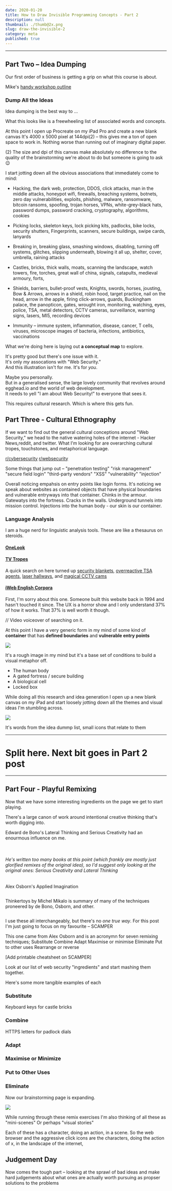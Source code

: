 ```yaml
---
date: 2020-01-20
title: How to Draw Invisible Programming Concepts - Part 2
description: null
thumbnail: ./thumb@2x.png
slug: draw-the-invisible-2
category: meta
published: true
---
```


---

## Part Two – Idea Dumping

Our first order of business is getting a grip on what this course is about.

Mike's [handy workshop outline](https://github.com/mikesherov/web-security-essentials) 


### Dump All the Ideas

Idea dumping is the best way to ...

What this looks like is a freewheeling list of associated words and concepts.

At this point I open up Procreate on my iPad Pro and create a new blank canvas
It's 4000 x 5000 pixel at 144dpi(2) – this gives me a ton of open space to work in. Nothing worse than running out of imaginary digital paper.

(2) The size and dpi of this canvas make absolutely no difference to the quality of the brainstorming we're about to do but someone is going to ask 😉

I start jotting down all the obvious associations that immediately come to mind: 

- Hacking, the dark web, protection, DDOS, click attacks, man in the middle attacks, honeypot wifi, firewalls, breaching systems, botnets, zero day vulnerabilities, exploits, phishing, malware, ransomware, bitcoin ransoms, spoofing, trojan horses, VPNs, white-grey-black hats, password dumps, password cracking, cryptography, algorithms, cookies

- Picking locks, skeleton keys, lock picking kits, padlocks, bike locks, security shutters, Fingerprints, scanners, secure buildings, swipe cards, lanyards

- Breaking in, breaking glass, smashing windows, disabling, turning off systems, glitches, slipping underneath, blowing it all up, shelter, cover, umbrella, raining attacks

- Castles, bricks, thick walls, moats, scanning the landscape, watch towers, fire, torches, great wall of china, signals, catapults, medieval armoury, forts, 

- Shields, barriers, bullet-proof vests, Knights, swords, horses, jousting, Bow & Arrows, arrows in a shield, robin hood, target practice, nail on the head, arrow in the apple, firing click-arrows, guards, Buckingham palace, the panopticon, gates, wrought iron, monitoring, watching, eyes, police, TSA, metal detectors, CCTV cameras, surveillance, warning signs, lasers, MI5, recording devices

- Immunity – immune system, inflammation, disease, cancer, T cells, viruses, microscope images of bacteria, infections, antibiotics, vaccinations

What we're doing here is laying out **a conceptual map** to explore.

It's pretty good but there's one issue with it.  
It's only _my_ assocations with "Web Security."  
And this illustration isn't for me. It's for _you_.

Maybe you personally.  
But in a generalised sense, the large lovely community that revolves around egghead.io and the world of web development.  
It needs to yell "I am about Web Security!" to everyone that sees it.

This requires cultural research. Which is where this gets fun. 

## Part Three - Cultural Ethnography

If we want to find out the general cultural conceptions around "Web Security," we head to the native watering holes of the internet - Hacker News,reddit, and twitter.
What I'm looking for are overarching cultural tropes, touchstones, and metaphorical language.

[r/cybersecurity](https://www.reddit.com/r/cybersecurity/)
[r/websecurity](https://www.reddit.com/r/websecurity/)

Some things that jump out – "penetration testing" "risk management" "secure field login" "third-party vendors" "XSS" "vulnerability" "injection"

Overall noticing empahsis on entry points like login forms. It's noticing we speak about websites as contained objects that have physical boundaries and vulnerable entryways into that container.
Chinks in the armour. Gatewatys into the fortness. Cracks in the walls. Underground tunnels into mission control. Injections into the human body - our skin is our container.

### Language Analysis

I am a huge nerd for linguistic analysis tools. These are like a thesaurus on steroids.

<TwoCol>

<div>

#### [OneLook](https://www.onelook.com/thesaurus/)

</div>

<div>

#### [TV Tropes]()

A quick search on here turned up [security blankets](https://tvtropes.org/pmwiki/pmwiki.php/Main/SecurityBlanket), [overreactive TSA agents](https://tvtropes.org/pmwiki/pmwiki.php/Main/OverreactingAirportSecurity), [laser hallways](https://tvtropes.org/pmwiki/pmwiki.php/Main/LaserHallway), and [magical CCTV cams](https://tvtropes.org/pmwiki/pmwiki.php/Main/MagicalSecurityCam)

</div>

</TwoCol>

#### [iWeb English Corpora](https://www.english-corpora.org/iweb/)

First, I'm sorry about this one. Someone built this website back in 1994 and hasn't touched it since.  The UX is a horror show and I only understand 37% of how it works.  That 37% is well worth it though.

// Video voiceover of searching on it. 


At this point I have a very generic form in my mind of some kind of __container__ that has __defined boundaries__ and __vulnerable entry points__

![](./security-container.jpeg)

It's a rough image in my mind but it's a base set of conditions to build a visual metaphor off.

* The human body
* A gated fortress / secure building
* A biological cell
* Locked box

While doing all this research and idea generation I open up a new blank canvas on my iPad and start loosely jotting down all the themes and visual ideas I'm stumbling across. 

![](security-1.png)

It's words from the idea dummp list, small icons that relate to them

---

# Split here. Next bit goes in Part 2 post

---

## Part Four - Playful Remixing

Now that we have some interesting ingredients on the page we get to start playing.

There's a large canon of work around intentional creative thinking that's worth digging into.

Edward de Bono's Lateral Thinking and Serious Creativity had an enourmous influence on me.

![]()
![]()

###### He's written too many books at this point (which frankly are mostly just glorified remixes of the original idea), so I'd suggest only looking at the original ones: Serious Creativity and Lateral Thinking

Alex Osborn's Applied Imagination

![]()

Thinkertoys by Michel Mikalo is summary of many of the techniques proneered by de Bono, Osborn, and other.

![]()


I use these all interchangeably, but there's no _one true way_. For this post I'm just going to focus on my favourite – SCAMPER

This one came from Alex Osborn and is an acronymn for seven remixing techniques;
Substitute
Combine
Adapt
Maximise or minimise
Eliminate
Put to other uses
Rearrange or reverse

[Add printable cheatsheet on SCAMPER]

Look at our list of web security "ingredients" and start mashing them together.

Here's some more tangible examples of each

### Substitute

Keyboard keys for castle bricks

### Combine

HTTPS letters for padlock dials

### Adapt


### Maximise or Minimize

### Put to Other Uses

### Eliminate

Now our brainstorming page is expanding.

![](security-2.png)

While running through these remix exercises I'm also thinking of all these as "mini-scenes"
Or perhaps "visual stories"

Each of these has a character, doing an action, in a scene.
So the web browser and the aggressive click icons are the characters, doing the action of x, in the landscape of the internet,

## Judgement Day

Now comes the tough part – looking at the sprawl of bad ideas and make hard judgements about what ones are actually worth pursuing as propser solutions to the problems